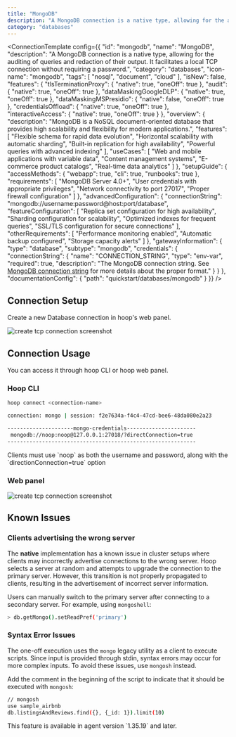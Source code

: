 ```yaml
---
title: "MongoDB"
description: "A MongoDB connection is a native type, allowing for the auditing of queries and redaction of their output. It facilitates a local TCP connection without requiring a password."
category: "databases"
---
```



<ConnectionTemplate config={{
  "id": "mongodb",
  "name": "MongoDB",
  "description": "A MongoDB connection is a native type, allowing for the auditing of queries and redaction of their output. It facilitates a local TCP connection without requiring a password.",
  "category": "databases",
  "icon-name": "mongodb",
  "tags": [
    "nosql",
    "document",
    "cloud"
  ],
  "isNew": false,
  "features": {
    "tlsTerminationProxy": {
      "native": true,
      "oneOff": true
    },
    "audit": {
      "native": true,
      "oneOff": true
    },
    "dataMaskingGoogleDLP": {
      "native": true,
      "oneOff": true
    },
    "dataMaskingMSPresidio": {
      "native": false,
      "oneOff": true
    },
    "credentialsOffload": {
      "native": true,
      "oneOff": true
    },
    "interactiveAccess": {
      "native": true,
      "oneOff": true
    }
  },
  "overview": {
    "description": "MongoDB is a NoSQL document-oriented database that provides high scalability and flexibility for modern applications.",
    "features": [
      "Flexible schema for rapid data evolution",
      "Horizontal scalability with automatic sharding",
      "Built-in replication for high availability",
      "Powerful queries with advanced indexing"
    ],
    "useCases": [
      "Web and mobile applications with variable data",
      "Content management systems",
      "E-commerce product catalogs",
      "Real-time data analytics"
    ]
  },
  "setupGuide": {
    "accessMethods": {
      "webapp": true,
      "cli": true,
      "runbooks": true
    },
    "requirements": [
      "MongoDB Server 4.0+",
      "User credentials with appropriate privileges",
      "Network connectivity to port 27017",
      "Proper firewall configuration"
    ]
  },
  "advancedConfiguration": {
    "connectionString": "mongodb://username:password@host:port/database",
    "featureConfiguration": [
      "Replica set configuration for high availability",
      "Sharding configuration for scalability",
      "Optimized indexes for frequent queries",
      "SSL/TLS configuration for secure connections"
    ],
    "otherRequirements": [
      "Performance monitoring enabled",
      "Automatic backup configured",
      "Storage capacity alerts"
    ]
  },
  "gatewayInformation": {
    "type": "database",
    "subtype": "mongodb",
    "credentials": {
      "connectionString": {
        "name": "CONNECTION_STRING",
        "type": "env-var",
        "required": true,
        "description": "The MongoDB connection string. See [MongoDB connection string](https://www.mongodb.com/docs/manual/reference/connection-string/) for more details about the proper format."
      }
    }
  },
  "documentationConfig": {
    "path": "quickstart/databases/mongodb"
  }
}} />
## Connection Setup

Create a new Database connection in hoop's web panel.

<Frame>
    <img src="/images/quickstarts/create-database-connection-screenshot.png" alt="create tcp connection screenshot" />
</Frame>

## Connection Usage

You can access it through hoop CLI or hoop web panel.

### Hoop CLI

```bash
hoop connect <connection-name>

connection: mongo | session: f2e7634a-f4c4-47cd-bee6-48da080e2a23

---------------------mongo-credentials----------------------
 mongodb://noop:noop@127.0.0.1:27018/?directConnection=true
------------------------------------------------------------
```

<Note>
Clients must use `noop` as both the username and password, along with the `directionConnection=true` option
</Note>

### Web panel

<Frame>
    <img src="/images/quickstarts/client-mongodb.png" alt="create tcp connection screenshot" />
</Frame>


## Known Issues

### Clients advertising the wrong server

The **native** implementation has a known issue in cluster setups where clients may incorrectly advertise connections to the wrong server.
Hoop selects a server at random and attempts to upgrade the connection to the primary server.
However, this transition is not properly propagated to clients, resulting in the advertisement of incorrect server information.

Users can manually switch to the primary server after connecting to a secondary server. For example, using `mongoshell`:

```sh
> db.getMongo().setReadPref('primary')
```

### Syntax Error Issues

The one-off execution uses the `mongo` legacy utility as a client to execute scripts.
Since input is provided through stdin, syntax errors may occur for more complex inputs.
To avoid these issues, use `mongosh` instead.

Add the comment in the beginning of the script to indicate that it should be executed with `mongosh`:

```sh
// mongosh
use sample_airbnb
db.listingsAndReviews.find({}, {_id: 1}).limit(10)
```

<Note>
    This feature is available in agent version `1.35.19` and later.
</Note>
















